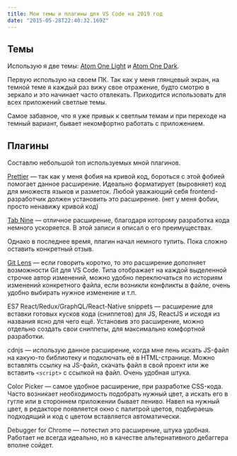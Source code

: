 ```yaml
---
title: Мои темы и плагины для VS Code на 2019 год
date: "2015-05-28T22:40:32.169Z"
---
```


## Темы

Использую я две темы: [Atom One Light](https://marketplace.visualstudio.com/items?itemName=akamud.vscode-theme-onelight) и [Atom One Dark](https://marketplace.visualstudio.com/items?itemName=akamud.vscode-theme-onelight).

Первую использую на своем ПК. Так как у меня глянцевый экран, на темной теме я каждый раз вижу свое отражение, будто смотрю в зеркало и это начинает часто отвлекать. Приходится использовать для всех приложений светлые темы.

Самое забавное, что я уже привык к светлым темам и при переходе на темный вариант, бывает некомфортно работать с приложением.

## Плагины

Составлю небольшой топ используемых мной плагинов.

[Prettier](https://marketplace.visualstudio.com/items?itemName=akamud.vscode-theme-onelight) — так как у меня фобия на кривой код, бороться с этой фобией помогает данное расширение. Идеально форматирует (выровняет) код для множеств языков и разметок. Любой уважающий себя frontend-разработчик должен установить это расширение. (нет у меня фобии, просто ненавижу кривой код)

[Tab Nine](https://marketplace.visualstudio.com/items?itemName=akamud.vscode-theme-onelight) — отличное расширение, благодаря которому разработка кода немного ускоряется. В этой записи я описал о его преимуществах.

Однако в последнее время, плагин начал немного тупить. Пока сложно оставить конкретный отзыв.

[Git Lens](https://marketplace.visualstudio.com/items?itemName=akamud.vscode-theme-onelight) — если говорить коротко, то это расширение дополняет возможности Git для VS Code. Типа отображает на каждой выделенной строчке автор изменений, можно удобно переключаться по историям изменений конкретного файла, если возникли конфликты в файле, очень удобно выбирать нужное изменение и т.п.

ES7 React/Redux/GraphQL/React-Native snippets — расширение для вставки готовых кусков кода (сниппетов) для JS, ReactJS и исходя из названия ясно для чего ещё. Установив это расширение, можно отдельно создать свои сниппеты, для максимально комфортной разработки.

cdnjs — использую данное расширение, когда мне лень искать JS-файл на какую-то библиотеку и подключать её в HTML-странице. Можно вставлять ссылку на JS-файл, скачать файл в свой проект или же вставить `<script>` с ссылкой на файл. Очень удобная штука.

Color Picker — самое удобное расширение, при разработке CSS-кода. Часто возникает необходимость подобрать нужный цвет, а искать его в гугле или в стороннем приложении бывает лениво. Навел на нужный цвет, в редакторе появляется окно с палитрой цветов, подбираешь подходящий и код с цветом вставляется автоматически.

Debugger for Chrome — потестил это расширение, штука удобная. Работает не всегда идеально, но в качестве альтернативного дебаггера вполне сойдет.
